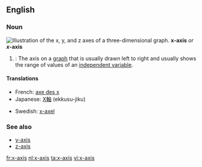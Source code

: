 ==English==
===Noun===
[[Image:Coord planes color.svg|thumb|right|Illustration of the ''x'', ''y'', and ''z'' axes of a three-dimensional graph.]]
'''x-axis''' ''or'' '''''x''-axis'''

#{{alggeom}}: The axis on a [[graph]] that is usually drawn left to right and usually shows the range of values of an [[independent variable]].

====Translations====
{{trans-top|axis drawn from left to right}}
*French: [[axe des x]] {{m}}
*Japanese: [[X軸]] (ekkusu-jiku)
{{trans-mid}}
*Swedish: [[x-axel]] {{c}}
{{trans-bottom}}

===See also===
*[[y-axis]]
*[[z-axis]]

[[fr:x-axis]]
[[nl:x-axis]]
[[ta:x-axis]]
[[vi:x-axis]]
